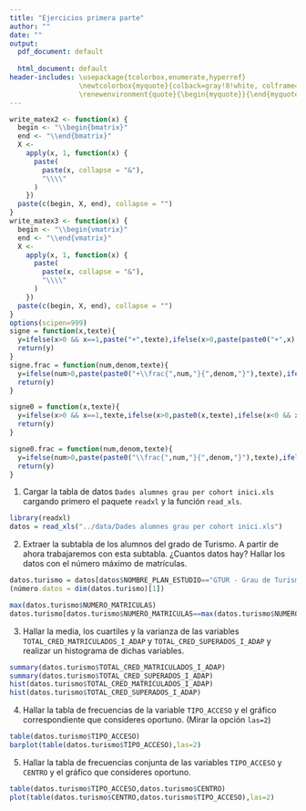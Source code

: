 ```yaml
---
title: "Ejercicios primera parte"
author: ""
date: ""
output:
  pdf_document: default
              
  html_document: default
header-includes: \usepackage{tcolorbox,enumerate,hyperref}
                 \newtcolorbox{myquote}{colback=gray!8!white, colframe=red!75!black}
                 \renewenvironment{quote}{\begin{myquote}}{\end{myquote}}
---
```


\newcommand{\m}[1]{\mathbf{#1}}
\newcommand{\s}[2]{\mathbf{#1}^{(#2)}}
\newcommand{\pe}[2]{#1^\top #2}
\newcommand{\w}{\hat{y}}

\newcommand{\vectordos}[2]{\begin{bmatrix}#1\\ #2\end{bmatrix}}
\newcommand{\vectortres}[3]{\begin{bmatrix}#1\\ #2\\ #3\end{bmatrix}}


```r
write_matex2 <- function(x) {
  begin <- "\\begin{bmatrix}"
  end <- "\\end{bmatrix}"
  X <-
    apply(x, 1, function(x) {
      paste(
        paste(x, collapse = "&"),
        "\\\\"
      )
    })
  paste(c(begin, X, end), collapse = "")
}
write_matex3 <- function(x) {
  begin <- "\\begin{vmatrix}"
  end <- "\\end{vmatrix}"
  X <-
    apply(x, 1, function(x) {
      paste(
        paste(x, collapse = "&"),
        "\\\\"
      )
    })
  paste(c(begin, X, end), collapse = "")
}
options(scipen=999)
signe = function(x,texte){
  y=ifelse(x>0 && x==1,paste("+",texte),ifelse(x>0,paste(paste0("+",x),texte),ifelse(x<0 && x==-1,paste("-",texte),ifelse(x<0,paste(paste0("-",abs(x)),texte),""))))
  return(y)
}
signe.frac = function(num,denom,texte){
  y=ifelse(num>0,paste(paste0("+\\frac{",num,"}{",denom,"}"),texte),ifelse(num<0,paste(paste0("-\\frac{",abs(num),"}{",denom,"}"),texte),""))
  return(y)
}

signe0 = function(x,texte){
  y=ifelse(x>0 && x==1,texte,ifelse(x>0,paste0(x,texte),ifelse(x<0 && x==-1,paste("-",texte),ifelse(x<0,paste(paste0("-",abs(x)),texte),""))))
  return(y)
}

signe0.frac = function(num,denom,texte){
  y=ifelse(num>0,paste(paste0("\\frac{",num,"}{",denom,"}"),texte),ifelse(num<0,paste(paste0("-\\frac{",abs(num),"}{",denom,"}"),texte),""))
  return(y)
}
```


(@) Cargar la tabla de datos `Dades alumnes grau per cohort inici.xls` cargando primero el paquete `readxl` y la función `read_xls`.

```r
library(readxl)
datos = read_xls("../data/Dades alumnes grau per cohort inici.xls")
```


(@) Extraer la subtabla de los alumnos del grado de Turismo. A partir de ahora trabajaremos con esta subtabla. ¿Cuantos datos hay? Hallar los datos con el número máximo de matrículas.

```r
datos.turismo = datos[datos$NOMBRE_PLAN_ESTUDIO=="GTUR - Grau de Turisme",]
(número.datos = dim(datos.turismo)[1])

max(datos.turismo$NUMERO_MATRICULAS)
datos.turismo[datos.turismo$NUMERO_MATRICULAS==max(datos.turismo$NUMERO_MATRICULAS),]
```


(@) Hallar la media, los cuartiles y la varianza de las variables `TOTAL_CRED_MATRICULADOS_I_ADAP` y `TOTAL_CRED_SUPERADOS_I_ADAP` y realizar un histograma de dichas variables.

```r
summary(datos.turismo$TOTAL_CRED_MATRICULADOS_I_ADAP)
summary(datos.turismo$TOTAL_CRED_SUPERADOS_I_ADAP)
hist(datos.turismo$TOTAL_CRED_MATRICULADOS_I_ADAP)
hist(datos.turismo$TOTAL_CRED_SUPERADOS_I_ADAP)
```


(@) Hallar la tabla de frecuencias de la variable `TIPO_ACCESO` y el gráfico correspondiente que consideres oportuno. (Mirar la opción `las=2`)

```r
table(datos.turismo$TIPO_ACCESO)
barplot(table(datos.turismo$TIPO_ACCESO),las=2)
```


(@) Hallar la tabla de frecuencias conjunta de las variables `TIPO_ACCESO` y `CENTRO` y el gráfico que consideres oportuno.

```r
table(datos.turismo$TIPO_ACCESO,datos.turismo$CENTRO)
plot(table(datos.turismo$CENTRO,datos.turismo$TIPO_ACCESO),las=2)
```

